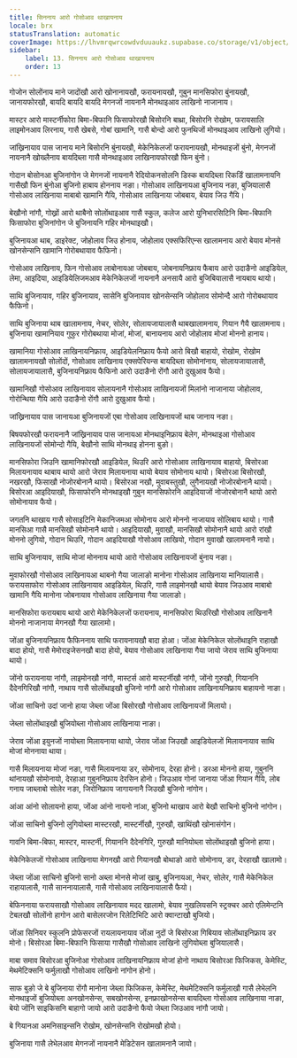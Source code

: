 ```yaml
---
title: सिननाय आरो गोसोआव थाखायनाय
locale: brx
statusTranslation: automatic
coverImage: https://lhvmrqwrcowdvduuaukz.supabase.co/storage/v1/object/public/strapi-uploads/small_cover-educacion-fundamental.webp-2d51a7828a2b1309555be27f7e2a61a0.webp
sidebar:
    label: 13. सिननाय आरो गोसोआव थाखायनाय
    order: 13
---
```

गोजोन सोलोंनाय माने जादोंखौ आरो खोनानायखौ, फरायनायखौ, गुबुन मानसिफोरा बुंनायखौ, जानायफोरखौ, बायदि बायदि बायदि मेगनजों नायनानै मोनथाइआव लाखिनो नाजानाय।

मास्टर आरो मास्टर्नीफोरा बिमा-बिफानि फिसाफोरखौ बिसोरनि बाथ्रा, बिसोरनि रोखोम, फरायसालि लाइमोनआव लिरनाय, गासै खेबसे, गोबां खामानि, गासै बोन्दो आरो फुनथिजों मोनथाइआव लाखिनो लुगियो।

जांख्रिनायाव पास जानाय माने बिसोरनि बुंनायखौ, मेकेनिकेलजों फरायनायखौ, मोनथाइजों बुंनो, मेगनजों नायनानै खोख्लैनाय बायदिब्ला गासै मोनथाइआव लाखिनायफोरखौ फिन बुंनो।

गोदान बोसोनआ बुजिनांगोन जे मेगनजों नायनानै रेदियोकनसोलनि डिस्क बायदिब्ला रिकर्डिं खालामनायनि गासैखौ फिन बुंनोआ बुजिनो हाबाय होननाय नङा। गोसोआव लाखिनायआ बुजिनाय नङा, बुजियालासै गोसोआव लाखिनाया माबाबो खामानि गैयि, गोसोआव लाखिनाया जोबबाय, बेयाव जिउ गैयि।

बेखौनो नांगौ, गोख्रों आरो थाबैनो सोलोंथाइआव गासै स्कुल, कलेज आरो युनिभारसिटिनि बिमा-बिफानि फिसाफोरा बुजिनांगोन जे बुजिनायनि गहिर मोनथाइखौ।

बुजिनायआ थाब, डाइरेक्ट, जोहोलाव जिउ होनाय, जोहोलाव एक्सफिरिएन्स खालामनाय आरो बेयाव मोनसे खोनसेन्सनि खामानि गोरोबथायाव फैफिनो।

गोसोआव लाखिनाय, फिन गोसोआव लाबोनायआ जोबबाय, जोबनायनिफ्राय फैबाय आरो उदाङैनो आइडियेल, लेमा, आइदिया, आइडियेलिजमआव मेकेनिकेलजों नायनानै अनसायै आरो बुजिबियालासै नायबाय थायो।

साथि बुजिनायाव, गहिर बुजिनायाव, सासेनि बुजिनायाव खोनसेन्सनि जोहोलाव सोमोन्दै आरो गोरोबथायाव फैफिनो।

साथि बुजिनाया थाब खालामनाय, नेचर, सोलेर, सोलायजायालासै थाबखालामनाय, गियान गैयै खालामनाय। बुजिनाया खामानियाव गुफुर गोरोबथाया मोजां, मोजां, बानायनाय आरो जोहोलाव मोजां मोननो हानाय।

खामानिया गोसोआव लाखिनायनिफ्राय, आइडियेलनिफ्राय फैयो आरो बिखौ बाहायो, रोखोम, रोखोम खालामनायखौ सोलोंदों, गोसोआव लाखिनाय एक्सपेरियन्स बायदिब्ला सोमोनांनाय, सोलायजायालासै, सोलायजायालासै, बुजिनायनिफ्राय फैफिनो आरो उदाङैनो रोंगौ आरो दुखुआव फैयो।

खामानिखौ गोसोआव लाखिनायाव सोलायनानै गोसोआव लाखिनायजों मिलांनो नाजानाया जोहोलाव, गोरोन्थिया गैयि आरो उदाङैनो रोंगौ आरो दुखुआव फैयो।

जांख्रिनायाव पास जानायआ बुजिनायजों एबा गोसोआव लाखिनायजों थाब जानाय नङा।

बिषयफोरखौ फरायनानै जांख्रिनायाव पास जानायआ मोनथाइनिफ्राय बेलेग, मोनथाइआ गोसोआव लाखिनायजों सोमोन्दो गैयि, बेखौनो साथि मोनथाइ होनना बुङो।

मानसिफोरा जिउनि खामानिफोरखौ आइडियेल, थिउरि आरो गोसोआव लाखिनायाव बाहायो, बिसोरआ मिलायनायाव थाबाय थायो आरो जेराव मिलायनाया थायो बेयाव सोमोनाय थायो। बिसोरआ बिसोरखौ, नखरखौ, फिसाखौ नोजोरबोनानै थायो। बिसोरआ नखौ, मुवाबस्तुखौ, लुगैनायखौ नोजोरबोनानै थायो। बिसोरआ आइदियाखौ, फिसाफोरनि मोनथाइखौ गुबुन मानसिफोरनि आइदियाजों नोजोरबोनानै थायो आरो सोमोनायाव फैयो।

जगतनि थाखाय गासै सोसाइटिनि मेकानिजमआ सोमोनाय आरो मोननो नाजायाव सोलिबाय थायो। गासै मानसिआ गासै मानसिखौ सोमोनानै थायो। आइदियाखौ, मुवाखौ, मानसिखौ सोमोनानै थायो आरो रांखौ मोननो लुगियो, गोदान थिउरि, गोदान आइदियाखौ गोसोआव लाखियो, गोदान मुवाखौ खालामनानै नायो।

साथि बुजिनायाव, साथि मोजां मोननाय थायो आरो गोसोआव लाखिनायजों बुंनाय नङा।

मुवाफोरखौ गोसोआव लाखिनायआ थाबनो गैया जालाङो मानोना गोसोआव लाखिनाया मानियालासै। फरायसाफोरा गोसोआव लाखिनायाव आइडियेल, थिउरि, गासै लाइमोनखौ थायो बेयाव जिउआव माबाबो खामानि गैयि मानोना जोबनायाव गोसोआव लाखिनाया गैया जालाङो।

मानसिफोरा फरायबाय थायो आरो मेकेनिकेलजों फरायनाय, मानसिफोरा थिउरिखौ गोसोआव लाखिनानै मोननो नाजानाया मेगनखौ गैया खालामो।

जोंआ बुजिनायनिफ्राय फैफिननाय साथि फरायनायखौ बादा होआ। जोंआ मेकेनिकेल सोलोंथाइनि राहाखौ बादा होयो, गासै मेमोराइजेसनखौ बादा होयो, बेयाव गोसोआव लाखिनाया गैया जायो जेराव साथि बुजिनाया थायो।

जोंनो फरायनाया नांगौ, लाइमोनखौ नांगौ, मास्टर्स आरो मास्टर्नीखौ नांगौ, जोंनो गुरुखौ, गियाननि दैदेनगिरिखौ नांगौ, नाथाय गासै सोलोंथाइखौ बुजिनो नांगौ आरो गोसोआव लाखिनायनिफ्राय बाहायनो नाङा।

जोंआ साचिनो उदां जानो हाया जेब्ला जोंआ बिसोरखौ गोसोआव लाखिनायजों मिलायो।

जेब्ला सोलोंथाइखौ बुजियोब्ला गोसोआव लाखिनाया नाङा।

जेराव जोंआ इयुनजों नायोब्ला मिलायनाया थायो, जेराव जोंआ जिउखौ आइडियेलजों मिलायनायाव साथि मोजां मोननाया थाया।

गासै मिलायनाया मोजां नङा, गासै मिलायनाया डर, सोमोनाय, देरहा होनो। डरआ मोननो हाया, गुबुननि थांनायखौ सोमोनायो, देरहाआ गुबुननिफ्राय देरसिन होनो। जिउआव गोनां जानाया जोंआ गियान गैयि, लोब गनाय जाब्लाबो सोलेर नङा, जिरोनिफ्राय जागायनानै जिउखौ बुजिनो नांगोन।

आंआ आंनो सोलायनो हाया, जोंआ आंनो नायनो नांआ, बुजिनो थाखाय आरो बेखौ साचिनो बुजिनो नांगोन।

जोंआ साचिनो बुजिनो लुगियोब्ला मास्टरखौ, मास्टर्नीखौ, गुरुखौ, खाथिंखौ खोनासंगोन।

गावनि बिमा-बिफा, मास्टर, मास्टर्नी, गियाननि दैदेनगिरि, गुरुखौ मानियोब्ला सोलोंथाइखौ बुजिनो हाया।

मेकेनिकेलजों गोसोआव लाखिनाया मेगनखौ आरो गियानखौ बोथाङो आरो सोमोनाय, डर, देरहाखौ खालामो।

जेब्ला जोंआ साचिनो बुजिनो सानो अब्ला मोनसे मोजां खाबु, बुजिनायआ, नेचर, सोलेर, गासै मेकेनिकेल राहायालासै, गासै साननायालासै, गासै गोसोआव लाखिनायालासै फैयो।

बेफिननाया फरायसाखौ गोसोआव लाखिनायाव मदद खालामो, बेयाव नुखलियसनि स्ट्रक्चर आरो एलिमेन्टनि टेबलखौ सोलोंनो हागोन आरो बासेलरजोन रिलेटिभिटि आरो क्वान्टाखौ बुजियो।

जोंआ सिनियर स्कुलनि प्रोफेसरजों रायलायनायाव जोंआ नुदों जे बिसोरआ गिबियाव सोलोंथाइनिफ्राय डर मोनो। बिसोरआ बिमा-बिफानि फिसाया गासैखौ गोसोआव लाखिनो लुगियोब्ला बुजियालासै।

माबा समाव बिसोरआ बुजिनोआ गोसोआव लाखिनायनिफ्राय मोजां होनो नाथाय बिसोरआ फिजिकस, केमेस्टि, मेथमेटिक्सनि फर्मुलाखौ गोसोआव लाखिनो नांगोन होनो।

साफ बुङो जे बे बुजिनाया रोंगौ मानोना जेब्ला फिजिकस, केमेस्टि, मेथमेटिक्सनि फर्मुलाखौ गासै लेभेलनि मोनथाइजों बुजियोब्ला अनखोनसेन्स, सबखोनसेन्स, इनफ्राखोनसेन्स बायदिब्ला गोसोआव लाखिनाया नाङा, बेयो जोंनि साइकिसनि बाहागो जायो आरो उदाङैनो फैयो जेब्ला जिउआव नांगौ जायो।

बे गियानआ अमनिसाइन्सनि रोखोम, खोनसेन्सनि रोखोमखौ होयो।

बुजिनाया गासै लेभेलआव मेगनजों नायनानै मेडिटेसन खालामनानै जायो।
